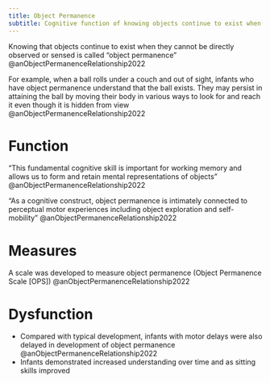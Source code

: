 ```yaml
---
title: Object Permanence
subtitle: Cognitive function of knowing objects continue to exist when not observed
---
```


Knowing that objects continue to exist when they cannot be directly observed or sensed is called “object permanence" @anObjectPermanenceRelationship2022




:::{.callout title="Example"}
For example, when a ball rolls under a couch and out of sight, infants who have object permanence understand that the ball exists. They may persist in attaining the ball by moving their body in various ways to look for and reach it even though it is hidden from view @anObjectPermanenceRelationship2022
:::

# Function

"This fundamental cognitive skill is important for working memory and allows us to form and retain mental representations of objects" @anObjectPermanenceRelationship2022

"As a cognitive construct, object permanence is intimately connected to perceptual motor experiences including object exploration and self-mobility" @anObjectPermanenceRelationship2022

# Measures

A scale was developed to measure object permanence (Object Permanence Scale [OPS]) @anObjectPermanenceRelationship2022

# Dysfunction

- Compared with typical development, infants with motor delays were also delayed in development of object permanence @anObjectPermanenceRelationship2022
- Infants demonstrated increased understanding over time and as sitting skills improved